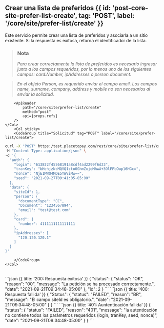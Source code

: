 
<MissingTranslationBanner />

## Crear una lista de preferidos {{ id: 'post-core-site-prefer-list-create', tag: 'POST', label: '/core/site/prefer-list/create' }}

<Row>
    <Col>
        Este servicio permite crear una lista de preferidos y asociarla a un sitio existente. Si la respuesta es exitosa, retorna el identificador de la lista.

> ### Nota 
>
> *Para crear correctamente la lista de preferidos es necesario ingresar junto a los campos requeridos, por lo menos uno de los siguientes campos: card.Number, ipAddresses o person.document.*

> *En el objeto Person, es requerido enviar el campo email. Los campos name, surname, company, address y mobile no son necesarios al enviar la solicitud.*
    
        <ApiReader
            path="/core/site/prefer-list/create"
            method="post"
            api={props.refs}
        />
    </Col>
        <Col sticky>
        <CodeGroup title="Solicitud" tag="POST" label="/core/site/prefer-list/create">
```bash {{title: 'Creación de una lista de preferidos'}}
curl -X "POST" https:/test.placetopay.com/rest/core/site/prefer-list/create \
-H "Content-Type: application/json" \
-d '{
  "auth": {
    "login": "613822f45568191a8cdf4ad2299f6d23",
    "tranKey": "bHehjzNcMQVQ1zto0GhmZxjeMhwA+3OlFPbOup16HGc=",
    "nonce": "NjE1MWQ4MDE5YWViMw==",
    "seed": "2021-09-27T09:41:05-05:00"
  },
  "data": {
    "siteId": 1,
    "person": {
      "documentType": "CC",
      "Document": "1234567894",
      "email": "test@test.com"
    },
    "card": {
      "number": 4111111111111111
    },
    "ipAddresses": [
      "120.120.120.1"
    ]
  }
}'
```
        </CodeGroup>
    </Col>
</Row>

<Row>
    <Col>
        <ApiReader
            path="/core/site/prefer-list/create"
            method="post"
            type="response"
            api={props.refs}
        />
    </Col>
        <Col sticky>
        <br />
        <CodeGroup title="Respuesta">
```json {{ title: '200: Respuesta exitosa' }}
{
  "status": {
    "status": "OK",
    "reason": "00",
    "message": "La petición se ha procesado correctamente.",
    "date": "2021-09-21T09:34:48-05:00"
  },
  "id": 2
}
```
```json {{ title: '400: Respuesta fallida' }}
{
  "Status": {
    "status": "FAILED",
    "reason": "BR",
    "message": "El campo siteId es obligatorio.",
    "date": "2021-09-21T09:34:48-05:00"
  }
}
```
```json {{ title: '401: Auntenticación fallida' }}
{
  "status": {
    "status": "FAILED",
    "reason": "401",
    "message": "la autenticación no contiene todos los parámetros requeridos (login, tranKey, seed, nonce)",
    "date": "2021-09-21T09:34:48-05:00"
  }
}
```
        </CodeGroup>
    </Col>
</Row>

